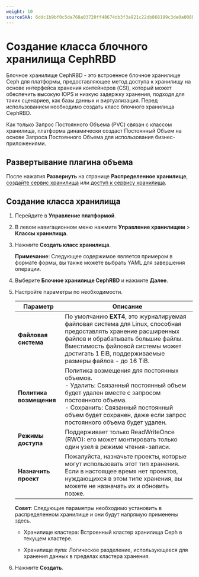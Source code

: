 ```yaml
---
weight: 10
sourceSHA: 6ddc1b9bf0c5da768a03720ff48674db3f3a921c22db868199c3de0a008b0d72
---
```


# Создание класса блочного хранилища CephRBD

Блочное хранилище CephRBD - это встроенное блочное хранилище Ceph для платформы, предоставляющее метод доступа к хранилищу на основе интерфейса хранения контейнеров (CSI), который может обеспечить высокую IOPS и низкую задержку хранения, подходя для таких сценариев, как базы данных и виртуализация. Перед использованием необходимо создать класс блочного хранилища CephRBD.

Как только Запрос Постоянного Объема (PVC) связан с классом хранилища, платформа динамически создаст Постоянный Объем на основе Запроса Постоянного Объема для использования бизнес-приложениями.

## Развертывание плагина объема

После нажатия **Развернуть** на странице **Распределенное хранилище**, [создайте сервис хранилища](/storage/storagesystem_ceph/installation/create_service_stand.mdx) или [доступ к сервису хранилища](/storage/storagesystem_ceph/functions/access_storage_service.mdx).

## Создание класса хранилища

1. Перейдите в **Управление платформой**.

2. В левом навигационном меню нажмите **Управление хранилищем** > **Классы хранилища**.

3. Нажмите **Создать класс хранилища**.

   **Примечание**: Следующее содержимое является примером в формате формы, вы также можете выбрать YAML для завершения операции.

4. Выберите **Блочное хранилище CephRBD** и нажмите **Далее**.

5. Настройте параметры по необходимости.

   | Параметр          | Описание                                                                                                                                                                                                                                                   |
   | ------------------ | ----------------------------------------------------------------------------------------------------------------------------------------------------------------------------------------------------------------------------------------------------------- |
   | **Файловая система**    | По умолчанию **EXT4**, это журналируемая файловая система для Linux, способная предоставлять хранение расширенных файлов и обрабатывать большие файлы. Вместимость файловой системы может достигать 1 EiB, поддерживаемые размеры файлов - до 16 TiB.                                  |
   | **Политика возмещения** | Политика возмещения для постоянных объемов.<br />- Удалить: Связанный постоянный объем будет удален вместе с запросом постоянного объема.<br />- Сохранить: Связанный постоянный объем будет сохранен, даже если запрос постоянного объема будет удален. |
   | **Режимы доступа**   | Поддерживает только ReadWriteOnce (RWO): его может монтировать только один узел в режиме чтения-записи.                                                                                                                                                             |
   | **Назначить проект** | Пожалуйста, назначьте проекты, которые могут использовать этот тип хранения.<br />Если в настоящее время нет проектов, нуждающихся в этом типе хранения, вы можете не назначать их и обновить позже.                                                                     |

   **Совет**: Следующие параметры необходимо установить в распределенном хранилище и они будут напрямую применены здесь.

   - Хранилище кластера: Встроенный кластер хранилища Ceph в текущем кластере.

   - Хранилище пула: Логическое разделение, использующееся для хранения данных в пределах кластера хранения.

6. Нажмите **Создать**.
